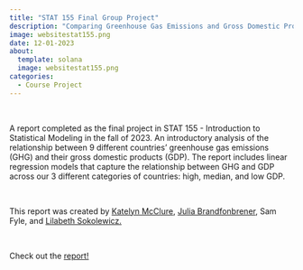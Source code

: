 ```yaml
---
title: "STAT 155 Final Group Project"
description: "Comparing Greenhouse Gas Emissions and Gross Domestic Product: An Analysis of Global Economic and Environmental Equity"
image: websitestat155.png
date: 12-01-2023
about:
  template: solana
  image: websitestat155.png
categories: 
  - Course Project
---
```


\

A report completed as the final project in STAT 155 - Introduction to Statistical Modeling in the fall of 2023. An introductory analysis of the relationship between 9 different countries' greenhouse gas emissions (GHG) and their gross domestic products (GDP). The report includes linear regression models that capture the relationship between GHG and GDP across our 3 different categories of countries: high, median, and low GDP.

\

This report was created by [Katelyn McClure](https://katelynmcclure.github.io){target="_blank"}, [Julia Brandfonbrener](https://www.linkedin.com/in/julia-b-88a765256/){target="_blank"}, Sam Fyle, and [Lilabeth Sokolewicz.](https://www.linkedin.com/in/lilabeth-sokolewicz-428490242/){target="_blank"} 

\

Check out the [report!](https://docs.google.com/document/d/1RMU2g8sHQonV7shDWZIfoherOiBN0tCvUKAjphZWuCE/edit?usp=sharing){target="_blank"} 


